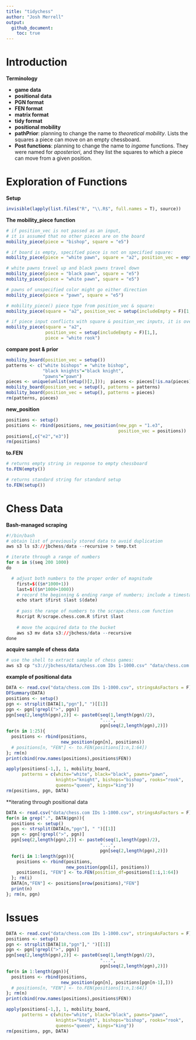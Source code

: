 ```yaml
---
title: "tidychess"
author: "Josh Merrell"
output: 
  github_document:
    toc: true
---
```

# Introduction

**Terminology**  

  * __game data__  
  * __positional data__  
  * __PGN format__  
  * __FEN format__  
  * __matrix format__  
  * __tidy format__  
  * __positional mobility__  
  * __pathPrior__: planning to change the name to _theoretical mobility_. Lists the squares a piece can move on an empty chessboard.  
  * __Post functions__: planning to change the name to _ingame_ functions. They were named for _aposteriori_, and they list the squares to which a piece can move from a given position.  


# Exploration of Functions
**Setup**
```r
invisible(lapply(list.files("R", "\\.R$", full.names = T), source))
```

**The mobility_piece function**
```r
# if position_vec is not passed as an input, 
# it is assumed that no other pieces are on the board
mobility_piece(piece = "bishop", square = "e5")

# if board is empty, specified piece is not on specified square:
mobility_piece(piece = "white pawn", square = "a2", position_vec = empty())

# white pawns travel up and black pawns travel down
mobility_piece(piece = "black pawn", square = "e5")
mobility_piece(piece = "white pawn", square = "e5")

# pawns of unspecified color might go either direction
mobility_piece(piece = "pawn", square = "e5")

# mobility_piece() piece type from position_vec & square:
mobility_piece(square = "a2", position_vec = setup(includeEmpty = F)[1,])

# if piece input conflicts with square & position_vec inputs, it is overriden:
mobility_piece(square = "a2", 
               position_vec = setup(includeEmpty = F)[1,], 
               piece = "white rook")
```
**compare post & prior**
```r
mobility_board(position_vec = setup())
patterns <- c("white bishops" = "white bishop",
              "black knights"="black knight",
              "pawns"="pawn")
pieces <- unique(unlist(setup()[2,]));  pieces <- pieces[!is.na(pieces)]
mobility_board(position_vec = setup(), patterns = patterns)
mobility_board(position_vec = setup(), patterns = pieces)
rm(patterns, pieces)
```

**new_position**
```r
positions <- setup()
positions <- rbind(positions, new_position(new_pgn = "1.e3",
                                           position_vec = positions))
positions[,c("e2","e3")]
rm(positions)
```

**to.FEN**
```r
# returns empty string in response to empty chessboard
to.FEN(empty())

# returns standard string for standard setup
to.FEN(setup())
```

# Chess Data
**Bash-managed scraping**
```r
#!/bin/bash
# obtain list of previously stored data to avoid duplication
aws s3 ls s3://jbchess/data --recursive > temp.txt

# iterate through a range of numbers
for n in $(seq 200 1000)
do

  # adjust both numbers to the proper order of magnitude
	first=$(($n*1000+1))
	last=$(($n*1000+1000))
	# record the beginning & ending range of numbers; include a timestamp
	echo start $first $last $(date)
	
	# pass the range of numbers to the scrape.chess.com function
	Rscript R/scrape.chess.com.R $first $last
	
	# move the acquired data to the bucket
	aws s3 mv data s3://jbchess/data --recursive
done
```

**acquire sample of chess data**
```r
# use the shell to extract sample of chess games:
aws s3 cp "s3://jbchess/data/chess.com IDs 1-1000.csv" "data/chess.com IDs 1-1000.csv"
```

**example of positional data**
```r
DATA <- read.csv("data/chess.com IDs 1-1000.csv", stringsAsFactors = F)
DFSummary(DATA)
positions <- setup()
pgn <- strsplit(DATA[1,"pgn"]," ")[[1]]
pgn <- pgn[!grepl(">", pgn)]
pgn[seq(2,length(pgn),2)] <- paste0(seq(1,length(pgn)/2),
                                    "...",
                                    pgn[seq(2,length(pgn),2)])
for(n in 1:25){
  positions <- rbind(positions,
                     new_position(pgn[n], positions))
  # positions[n, "FEN"] <- to.FEN(positions[1:n,1:64])
}; rm(n)
print(cbind(row.names(positions),positions$FEN))

apply(positions[-1,], 1, mobility_board, 
      patterns = c(white="white", black="black", pawns="pawn", 
                   knights="knight", bishops="bishop", rooks="rook", 
                   queens="queen", kings="king"))
rm(positions, pgn, DATA)
```

**iterating through positional data
```r
DATA <- read.csv("data/chess.com IDs 1-1000.csv", stringsAsFactors = F)
for(n in grep(".", DATA$pgn)){
  positions <- setup()
  pgn <- strsplit(DATA[n,"pgn"], " ")[[1]]
  pgn <- pgn[!grepl(">", pgn)]
  pgn[seq(2,length(pgn),2)] <- paste0(seq(1,length(pgn)/2),
                                    "...",
                                    pgn[seq(2,length(pgn),2)])
  for(i in 1:length(pgn)){
    positions <- rbind(positions,
                       new_position(pgn[i], positions))
    positions[i, "FEN"] <- to.FEN(position_df=positions[1:i,1:64])
  }; rm(i)
  DATA[n,"FEN"] <- positions[nrow(positions),"FEN"]
  print(n)
}; rm(n, pgn)
```

# Issues

```r
DATA <- read.csv("data/chess.com IDs 1-1000.csv", stringsAsFactors = F)
positions <- setup()
pgn <- strsplit(DATA[18,"pgn"]," ")[[1]]
pgn <- pgn[!grepl(">", pgn)]
pgn[seq(2,length(pgn),2)] <- paste0(seq(1,length(pgn)/2),
                                    "...",
                                    pgn[seq(2,length(pgn),2)])
for(n in 1:length(pgn)){
  positions <- rbind(positions,
                     new_position(pgn[n], positions[pgn[n-1],]))
  # positions[n, "FEN"] <- to.FEN(positions[1:n,1:64])
}; rm(n)
print(cbind(row.names(positions),positions$FEN))

apply(positions[-1,], 1, mobility_board, 
      patterns = c(white="white", black="black", pawns="pawn", 
                   knights="knight", bishops="bishop", rooks="rook", 
                   queens="queen", kings="king"))
rm(positions, pgn, DATA)
```
